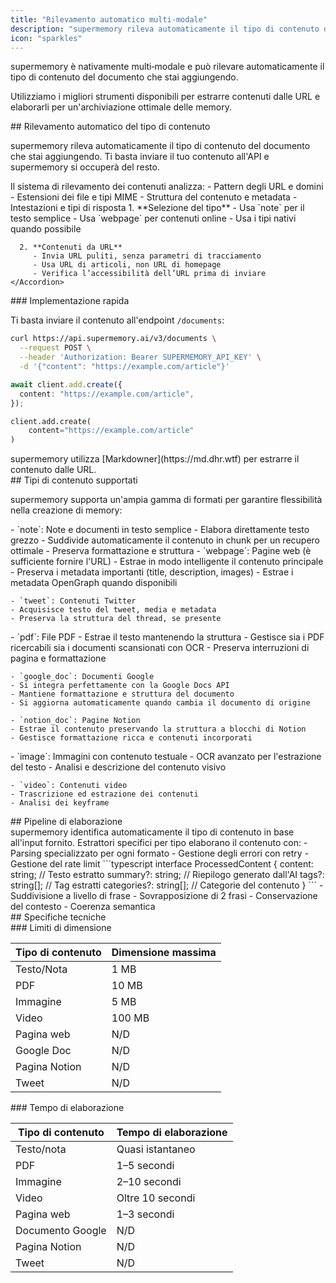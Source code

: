 ```yaml
---
title: "Rilevamento automatico multi‑modale"
description: "supermemory rileva automaticamente il tipo di contenuto del documento che stai aggiungendo."
icon: "sparkles"
---
```


supermemory è nativamente multi‑modale e può rilevare automaticamente il tipo di contenuto del documento che stai aggiungendo.

Utilizziamo i migliori strumenti disponibili per estrarre contenuti dalle URL e elaborarli per un'archiviazione ottimale delle memory.

<div id="automatic-content-type-detection">
  ## Rilevamento automatico del tipo di contenuto
</div>

supermemory rileva automaticamente il tipo di contenuto del documento che stai aggiungendo. Ti basta inviare il tuo contenuto all'API e supermemory si occuperà del resto.

<Tabs>
  <Tab title="Come funziona">
    Il sistema di rilevamento dei contenuti analizza:
    - Pattern degli URL e domini
    - Estensioni dei file e tipi MIME
    - Struttura del contenuto e metadata
    - Intestazioni e tipi di risposta
  </Tab>
  <Tab title="Best practice">
    <Accordion title="Best practice per i tipi di contenuto" defaultOpen icon="sparkles">
      1. **Selezione del tipo**
         - Usa `note` per il testo semplice
         - Usa `webpage` per contenuti online
         - Usa i tipi nativi quando possibile

      2. **Contenuti da URL**
         - Invia URL puliti, senza parametri di tracciamento
         - Usa URL di articoli, non URL di homepage
         - Verifica l’accessibilità dell’URL prima di inviare
    </Accordion>

  </Tab>
</Tabs>

<div id="quick-implementation">
  ### Implementazione rapida
</div>

Ti basta inviare il contenuto all'endpoint `/documents`:

<CodeGroup>

```bash cURL
curl https://api.supermemory.ai/v3/documents \
  --request POST \
  --header 'Authorization: Bearer SUPERMEMORY_API_KEY' \
  -d '{"content": "https://example.com/article"}'
```

```typescript
await client.add.create({
  content: "https://example.com/article",
});
```

```python
client.add.create(
    content="https://example.com/article"
)
```

</CodeGroup>

<Note>
  supermemory utilizza [Markdowner](https://md.dhr.wtf) per estrarre il contenuto dalle URL.
</Note>

<div id="supported-content-types">
  ## Tipi di contenuto supportati
</div>

supermemory supporta un'ampia gamma di formati per garantire flessibilità nella creazione di memory:

<Grid cols={2}>
  <Card title="Contenuti testuali" icon="document-text">
    - `note`: Note e documenti in testo semplice
    - Elabora direttamente testo grezzo
    - Suddivide automaticamente il contenuto in chunk per un recupero ottimale
    - Preserva formattazione e struttura
  </Card>

  <Card title="Contenuti web" icon="globe">
    - `webpage`: Pagine web (è sufficiente fornire l'URL)
    - Estrae in modo intelligente il contenuto principale
    - Preserva i metadata importanti (title, description, images)
    - Estrae i metadata OpenGraph quando disponibili

    - `tweet`: Contenuti Twitter
    - Acquisisce testo del tweet, media e metadata
    - Preserva la struttura del thread, se presente

  </Card>

  <Card title="Tipi di documenti" icon="document">
    - `pdf`: File PDF
    - Estrae il testo mantenendo la struttura
    - Gestisce sia i PDF ricercabili sia i documenti scansionati con OCR
    - Preserva interruzioni di pagina e formattazione

    - `google_doc`: Documenti Google
    - Si integra perfettamente con la Google Docs API
    - Mantiene formattazione e struttura del documento
    - Si aggiorna automaticamente quando cambia il documento di origine

    - `notion_doc`: Pagine Notion
    - Estrae il contenuto preservando la struttura a blocchi di Notion
    - Gestisce formattazione ricca e contenuti incorporati

  </Card>

  <Card title="Tipi di media" icon="photo">
    - `image`: Immagini con contenuto testuale
    - OCR avanzato per l'estrazione del testo
    - Analisi e descrizione del contenuto visivo

    - `video`: Contenuti video
    - Trascrizione ed estrazione dei contenuti
    - Analisi dei keyframe

  </Card>
</Grid>

<div id="processing-pipeline">
  ## Pipeline di elaborazione
</div>

<Steps>
  <Step title="Rilevamento del contenuto">
    supermemory identifica automaticamente il tipo di contenuto in base all'input fornito.
  </Step>

<Step title="Estrazione del contenuto">
  Estrattori specifici per tipo elaborano il contenuto con: - Parsing specializzato per
  ogni formato - Gestione degli errori con retry - Gestione del rate limit
</Step>

  <Step title="Miglioramento con AI">
    ```typescript
    interface ProcessedContent {
      content: string;      // Testo estratto
      summary?: string;     // Riepilogo generato dall'AI
      tags?: string[];     // Tag estratti
      categories?: string[]; // Categorie del contenuto
    }
    ```
  </Step>

  <Step title="Suddivisione in chunk e indexing">
    - Suddivisione a livello di frase
    - Sovrapposizione di 2 frasi
    - Conservazione del contesto
    - Coerenza semantica
  </Step>
</Steps>

<div id="technical-specifications">
  ## Specifiche tecniche
</div>

<div id="size-limits">
  ### Limiti di dimensione
</div>

| Tipo di contenuto | Dimensione massima |
| ----------------- | ------------------ |
| Testo/Nota        | 1 MB               |
| PDF               | 10 MB              |
| Immagine          | 5 MB               |
| Video             | 100 MB             |
| Pagina web        | N/D                |
| Google Doc        | N/D                |
| Pagina Notion     | N/D                |
| Tweet             | N/D                |

<div id="processing-time">
  ### Tempo di elaborazione
</div>

| Tipo di contenuto | Tempo di elaborazione |
| ----------------- | --------------------- |
| Testo/nota        | Quasi istantaneo      |
| PDF               | 1–5 secondi           |
| Immagine          | 2–10 secondi          |
| Video             | Oltre 10 secondi      |
| Pagina web        | 1–3 secondi           |
| Documento Google  | N/D                   |
| Pagina Notion     | N/D                   |
| Tweet             | N/D                   |